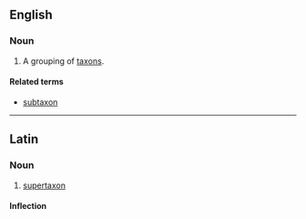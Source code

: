 ==English==

===Noun===
{{en-noun|supertaxa}}

# {{context|taxonomy|lang=en}} A grouping of [[taxon]]s.

====Related terms====
* [[subtaxon]]

----

==Latin==

===Noun===
{{la-noun|supertaxon|supertaxi|supertaxī|n|second}}

# [[#English|supertaxon]]

====Inflection====
{{la-decl-2nd-N-Greek|supertax}}